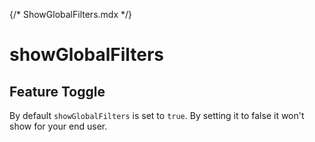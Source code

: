 {/* ShowGlobalFilters.mdx */}


# showGlobalFilters

## Feature Toggle

By default <code>showGlobalFilters</code> is set to <code>true</code>. By setting it to false it won't show for your end user.

<Meta of={ShowGlobalFiltersStories} />

<Container>
  <Story of={ShowGlobalFiltersStories.True} autoplay />
</Container>
